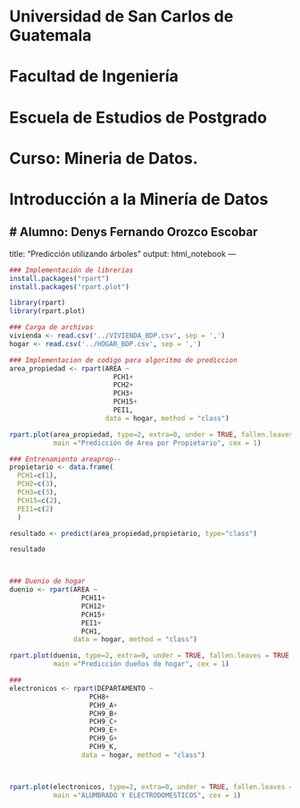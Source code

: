 # Universidad de San Carlos de Guatemala
# Facultad de Ingeniería
# Escuela de Estudios de Postgrado
# Curso: Mineria de Datos.
# Introducción a la Minería de Datos
# Alumno: Denys Fernando Orozco Escobar
---
title: "Predicción utilizando árboles"
output: html_notebook
---

```{r}
### Implementación de librerias
install.packages("rpart")
install.packages("rpart.plot")

library(rpart)
library(rpart.plot)
```

```{r}
### Carga de archivos
vivienda <- read.csv('../VIVIENDA_BDP.csv', sep = ',')
hogar <- read.csv('../HOGAR_BDP.csv', sep = ',')

```

```{r}
### Implementacion de codigo para algoritmo de prediccion
area_propiedad <- rpart(AREA ~
                          PCH1+
                          PCH2+
                          PCH3+
                          PCH15+
                          PEI1,
                        data = hogar, method = "class")

rpart.plot(area_propiedad, type=2, extra=0, under = TRUE, fallen.leaves = TRUE, box.palette = "BuGn", 
           main ="Predicción de Area por Propietario", cex = 1)
```

```{r}
### Entrenamiento areaprop--
propietario <- data.frame(
  PCH1=c(1),
  PCH2=c(3),
  PCH3=c(3),
  PCH15=c(2),
  PEI1=c(2)
  )

resultado <- predict(area_propiedad,propietario, type="class")

resultado



### Duenio de hogar
duenio <- rpart(AREA ~
                  PCH11+
                  PCH12+
                  PCH15+
                  PEI1+
                  PCH1,
                data = hogar, method = "class")

rpart.plot(duenio, type=2, extra=0, under = TRUE, fallen.leaves = TRUE, box.palette = "BuGn", 
           main ="Predicción dueños de hogar", cex = 1)
```


```{r}
### 
electronicos <- rpart(DEPARTAMENTO ~
                    PCH8+
                    PCH9_A+
                    PCH9_B+
                    PCH9_C+
                    PCH9_E+
                    PCH9_G+
                    PCH9_K,
                  data = hogar, method = "class")



rpart.plot(electronicos, type=2, extra=0, under = TRUE, fallen.leaves = TRUE, box.palette = "BuGn", 
           main ="ALUMBRADO Y ELECTRODOMESTICOS", cex = 1)
```